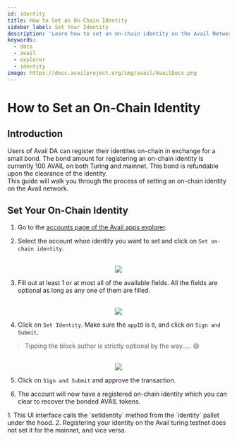 ```yaml
---
id: identity
title: How to Set an On-Chain Identity
sidebar_label: Set Your Identity
description: 'Learn how to set an on-chain identity on the Avail Network.'
keywords:
  - docs
  - avail
  - explorer
  - identity
image: https://docs.availproject.org/img/avail/AvailDocs.png
---
```



# How to Set an On-Chain Identity

## Introduction

Users of Avail DA can register their identites on-chain in exchange for a small bond.
<Callout type="info">
The bond amount for registering an on-chain identity is currently 100 AVAIL on both Turing and mainnet.
</Callout>
This bond is refundable upon the clearance of the identity. \
This guide will walk you through the process of setting an on-chain identity on the Avail network.

## Set Your On-Chain Identity

1. Go to the [accounts page of the Avail apps explorer](https://explorer.avail.so/#/accounts).

2. Select the account whoe identity you want to set and click on `Set on-chain identity`. 

<br/>
<div align="center">
<img src="/img/set-identity/set-identity-1.png" align="center" /> 
</div>

3. Fill out at least 1 or at most all of the available fields.
All the fields are optional as long as any one of them are filled.

<br/>
<div align="center">
<img src="/img/set-identity/set-identity-2.png" align="center" /> 
</div>

4. Click on `Set Identity`. Make sure the `appID` is `0`, and click on `Sign and Submit`.
> Tipping the block author is strictly optional by the way..... 😅

<br/>
<div align="center">
<img src="/img/set-identity/set-identity-3.png" align="center" /> 
</div>

5. Click on `Sign and Submit` and approve the transaction.

6. The account will now have a registered on-chain identity which you can clear to recover the bonded AVAIL tokens.

<Callout type="info">
1. This UI interface calls the `setIdentity` method from the `identity` pallet under the hood.
2. Registering your identity on the Avail turing testnet does not set it for the mainnet, and vice versa.
</Callout>
